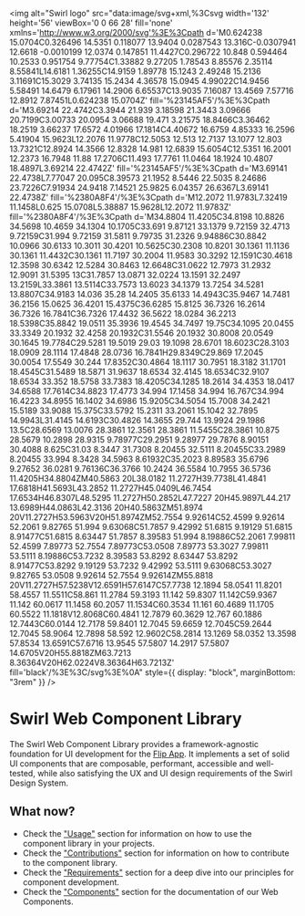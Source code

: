 
<Meta title="Introduction" />

<img
  alt="Swirl logo"
  src="data:image/svg+xml,%3Csvg width='132' height='56' viewBox='0 0 66 28' fill='none' xmlns='http://www.w3.org/2000/svg'%3E%3Cpath d='M0.624238 15.0704C0.326496 14.5351 0.118077 13.9404 0.0287543 13.316C-0.0307941 12.6618 -0.0010199 12.0374 0.147851 11.4427C0.296722 10.848 0.594464 10.2533 0.951754 9.77754C1.33882 9.27205 1.78543 8.85576 2.35114 8.55841L14.6181 1.36255C14.9159 1.89778 15.1243 2.49248 15.2136 3.11691C15.3029 3.74135 15.2434 4.36578 15.0945 4.99022C14.9456 5.58491 14.6479 6.17961 14.2906 6.65537C13.9035 7.16087 13.4569 7.57716 12.8912 7.87451L0.624238 15.0704Z' fill='%23145AF5'/%3E%3Cpath d='M3.69214 22.4742C3.3944 21.939 3.18598 21.3443 3.09666 20.7199C3.00733 20.0954 3.06688 19.471 3.21575 18.8466C3.36462 18.2519 3.66237 17.6572 4.01966 17.1814C4.40672 16.6759 4.85333 16.2596 5.41904 15.9623L12.2076 11.9778C12.5053 12.513 12.7137 13.1077 12.803 13.7321C12.8924 14.3566 12.8328 14.981 12.6839 15.6054C12.5351 16.2001 12.2373 16.7948 11.88 17.2706C11.493 17.7761 11.0464 18.1924 10.4807 18.4897L3.69214 22.4742Z' fill='%23145AF5'/%3E%3Cpath d='M3.69141 22.4738L7.77047 20.095C8.39573 21.1952 8.5446 22.5035 8.24686 23.7226C7.91934 24.9418 7.14521 25.9825 6.04357 26.6367L3.69141 22.4738Z' fill='%2380A8F4'/%3E%3Cpath d='M12.2072 11.9783L7.32419 11.1458L0.625 15.0708L5.38887 15.9628L12.2072 11.9783Z' fill='%2380A8F4'/%3E%3Cpath d='M34.8804 11.4205C34.8198 10.8826 34.5698 10.4659 34.1304 10.1705C33.691 9.87121 33.1379 9.72159 32.4713 9.72159C31.994 9.72159 31.5811 9.79735 31.2326 9.94886C30.8842 10.0966 30.6133 10.3011 30.4201 10.5625C30.2308 10.8201 30.1361 11.1136 30.1361 11.4432C30.1361 11.7197 30.2004 11.9583 30.3292 12.1591C30.4618 12.3598 30.6342 12.5284 30.8463 12.6648C31.0622 12.7973 31.2932 12.9091 31.5395 13C31.7857 13.0871 32.0224 13.1591 32.2497 13.2159L33.3861 13.5114C33.7573 13.6023 34.1379 13.7254 34.5281 13.8807C34.9183 14.036 35.28 14.2405 35.6133 14.4943C35.9467 14.7481 36.2156 15.0625 36.4201 15.4375C36.6285 15.8125 36.7326 16.2614 36.7326 16.7841C36.7326 17.4432 36.5622 18.0284 36.2213 18.5398C35.8842 19.0511 35.3936 19.4545 34.7497 19.75C34.1095 20.0455 33.3349 20.1932 32.4258 20.1932C31.5546 20.1932 30.8008 20.0549 30.1645 19.7784C29.5281 19.5019 29.03 19.1098 28.6701 18.6023C28.3103 18.0909 28.1114 17.4848 28.0736 16.7841H29.8349C29.869 17.2045 30.0054 17.5549 30.244 17.8352C30.4864 18.1117 30.7951 18.3182 31.1701 18.4545C31.5489 18.5871 31.9637 18.6534 32.4145 18.6534C32.9107 18.6534 33.352 18.5758 33.7383 18.4205C34.1285 18.2614 34.4353 18.0417 34.6588 17.7614C34.8823 17.4773 34.994 17.1458 34.994 16.767C34.994 16.4223 34.8955 16.1402 34.6986 15.9205C34.5054 15.7008 34.2421 15.5189 33.9088 15.375C33.5792 15.2311 33.2061 15.1042 32.7895 14.9943L31.4145 14.6193C30.4826 14.3655 29.744 13.9924 29.1986 13.5C28.6569 13.0076 28.3861 12.3561 28.3861 11.5455C28.3861 10.875 28.5679 10.2898 28.9315 9.78977C29.2951 9.28977 29.7876 8.90151 30.4088 8.625C31.03 8.3447 31.7308 8.20455 32.5111 8.20455C33.2989 8.20455 33.994 8.3428 34.5963 8.61932C35.2023 8.89583 35.6796 9.27652 36.0281 9.76136C36.3766 10.2424 36.5584 10.7955 36.5736 11.4205H34.8804ZM40.5863 20L38.0182 11.2727H39.7738L41.4841 17.6818H41.5693L43.2852 11.2727H45.0409L46.7454 17.6534H46.8307L48.5295 11.2727H50.2852L47.7227 20H45.9897L44.217 13.6989H44.0863L42.3136 20H40.5863ZM51.8974 20V11.2727H53.5963V20H51.8974ZM52.7554 9.92614C52.4599 9.92614 52.2061 9.82765 51.994 9.63068C51.7857 9.42992 51.6815 9.19129 51.6815 8.91477C51.6815 8.63447 51.7857 8.39583 51.994 8.19886C52.2061 7.99811 52.4599 7.89773 52.7554 7.89773C53.0508 7.89773 53.3027 7.99811 53.5111 8.19886C53.7232 8.39583 53.8292 8.63447 53.8292 8.91477C53.8292 9.19129 53.7232 9.42992 53.5111 9.63068C53.3027 9.82765 53.0508 9.92614 52.7554 9.92614ZM55.8818 20V11.2727H57.5238V12.6591H57.6147C57.7738 12.1894 58.0541 11.8201 58.4557 11.5511C58.861 11.2784 59.3193 11.142 59.8307 11.142C59.9367 11.142 60.0617 11.1458 60.2057 11.1534C60.3534 11.161 60.4689 11.1705 60.5522 11.1818V12.8068C60.4841 12.7879 60.3629 12.767 60.1886 12.7443C60.0144 12.7178 59.8401 12.7045 59.6659 12.7045C59.2644 12.7045 58.9064 12.7898 58.592 12.9602C58.2814 13.1269 58.0352 13.3598 57.8534 13.6591C57.6716 13.9545 57.5807 14.2917 57.5807 14.6705V20H55.8818ZM63.7213 8.36364V20H62.0224V8.36364H63.7213Z' fill='black'/%3E%3C/svg%3E%0A"
  style={{ display: "block", marginBottom: "3rem" }}
/>

# Swirl Web Component Library

The Swirl Web Component Library provides a framework-agnostic foundation for UI
development for the [Flip App](https://www.flipapp.de/). It implements a set of
solid UI components that are composable, performant, accessible and well-tested,
while also satisfying the UX and UI design requirements of the Swirl Design
System.

## What now?

- Check the ["Usage"](?path=/docs/usage-get-started--docs) section for
  information on how to use the component library in your projects.
- Check the ["Contributions"](?path=/docs/contributions-get-started--docs)
  section for information on how to contribute to the component library.
- Check the ["Requirements"](?path=/docs/requirements-style-guide--docs) section
  for a deep dive into our principles for component development.
- Check the ["Components"](?path=/docs/components-swirlbutton--swirl-button)
  section for the documentation of our Web Components.
